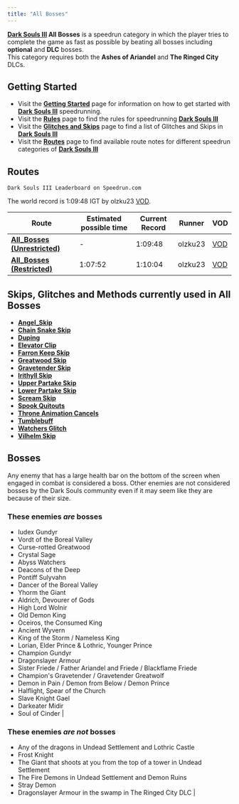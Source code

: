 ```yaml
---
title: "All Bosses"
---
```


**[Dark Souls III](/darksouls3) All Bosses** is a speedrun category in which the player tries to complete the game as fast as possible by beating all bosses including **optional** and **DLC** bosses.\
This category requires both the **Ashes of Ariandel** and **The Ringed City** DLCs.

## Getting Started

- Visit the **[Getting Started](/darksouls3/getting-started)** page for information on how to get started with **[Dark Souls III](/darksouls3)** speedrunning.
- Visit the **[Rules](/darksouls3/rules)** page to find the rules for speedrunning **[Dark Souls III](/darksouls3)**
- Visit the **[Glitches and Skips](</Category:Glitch_(Dark_Souls_III)> 'Category:Glitch (Dark Souls III)')** page to find a list of Glitches and Skips in **[Dark Souls III](/darksouls3)**
- Visit the **[Routes](/darksouls3/routes)** page to find available route notes for different speedrun categories of **[Dark Souls III](/darksouls3)**

## Routes

`Dark Souls III Leaderboard on Speedrun.com`

The world record is 1:09:48 IGT by olzku23 [VOD](//youtu.be/PoQuiVphljs?si=rhRpnyitIRfZADK1).

| Route                                                            | Estimated possible time | Current Record | Runner  | VOD                                                                                                                                       |
| ---------------------------------------------------------------- | ----------------------- | -------------- | ------- | ----------------------------------------------------------------------------------------------------------------------------------------- |
| **[All_Bosses (Unrestricted)](/darksouls3/all-bosses-+6-route)** | -                       | 1:09:48        | olzku23 | [VOD](//youtu.be/PoQuiVphljs?si=rhRpnyitIRfZADK1) |
| **[All_Bosses (Restricted)](/darksouls3/all-bosses-+6-route)**   | 1:07:52                 | 1:10:04        | olzku23 | [VOD](//youtu.be/g7VnClB8Wso)                     |

## Skips, Glitches and Methods currently used in All Bosses

- **[Angel_Skip](/darksouls3/angel-skip)**
- **[Chain Snake Skip](/darksouls3/chain-snake-skip)**
- **[Duping](/darksouls3/duping)**
- **[Elevator Clip](/darksouls3/elevator-clip)**
- **[Farron Keep Skip](/darksouls3/farron-keep-skip)**
- **[Greatwood Skip](/darksouls3/greatwood-skip)**
- **[Gravetender Skip](/darksouls3/gravetender-skip)**
- **[Irithyll Skip](/darksouls3/irithyll-skip)**
- **[Upper Partake Skip](/darksouls3/upper-partake-skip)**
- **[Lower Partake Skip](/darksouls3/lower-partake-skip)**
- **[Scream Skip](/darksouls3/scream-skip)**
- **[Spook Quitouts](/darksouls3/spook-quitouts)**
- **[Throne Animation Cancels](/darksouls3/throne-animation-cancels)**
- **[Tumblebuff](/darksouls3/tumblebuff)**
- **[Watchers Glitch](/darksouls3/watchers-glitch)**
- **[Vilhelm Skip](/darksouls3/vilhelm-skip)**

## Bosses

Any enemy that has a large health bar on the bottom of the screen when engaged in combat is considered a boss. Other enemies are not considered bosses by the Dark Souls community even if it may seem like they are because of their size.

### These enemies **_are_** bosses

- Iudex Gundyr
- Vordt of the Boreal Valley
- Curse-rotted Greatwood
- Crystal Sage
- Abyss Watchers
- Deacons of the Deep
- Pontiff Sulyvahn
- Dancer of the Boreal Valley
- Yhorm the Giant
- Aldrich, Devourer of Gods
- High Lord Wolnir
- Old Demon King
- Oceiros, the Consumed King
- Ancient Wyvern
- King of the Storm / Nameless King
- Lorian, Elder Prince & Lothric, Younger Prince
- Champion Gundyr
- Dragonslayer Armour
- Sister Friede / Father Ariandel and Friede / Blackflame Friede
- Champion's Gravetender / Gravetender Greatwolf
- Demon in Pain / Demon from Below / Demon Prince
- Halflight, Spear of the Church
- Slave Knight Gael
- Darkeater Midir
- Soul of Cinder |

### These enemies **_are not_** bosses

- Any of the dragons in Undead Settlement and Lothric Castle
- Frost Knight
- The Giant that shoots at you from the top of a tower in Undead Settlement
- The Fire Demons in Undead Settlement and Demon Ruins
- Stray Demon
- Dragonslayer Armour in the swamp in The Ringed City DLC |
